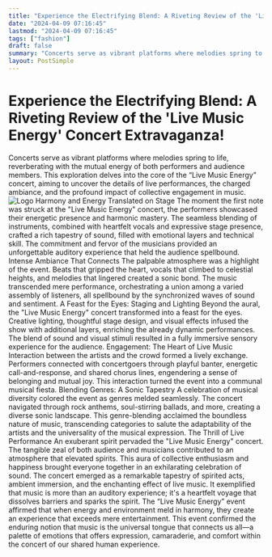 ```yaml
---
title: "Experience the Electrifying Blend: A Riveting Review of the 'Live Music Energy' Concert Extravaganza!"
date: "2024-04-09 07:16:45"
lastmod: "2024-04-09 07:16:45"
tags: ["fashion"]
draft: false
summary: "Concerts serve as vibrant platforms where melodies spring to life, reverberating with the mutual energy of both performers and audience members. This exploration delves into the core of the “Live Music Energy” concert, aiming to uncover the details of live performances, the charged ambiance, and the profound impact of collective engagement in music."
layout: PostSimple
---
```

# Experience the Electrifying Blend: A Riveting Review of the 'Live Music Energy' Concert Extravaganza!
Concerts serve as vibrant platforms where melodies spring to life, reverberating with the mutual energy of both performers and audience members. This exploration delves into the core of the “Live Music Energy” concert, aiming to uncover the details of live performances, the charged ambiance, and the profound impact of collective engagement in music.
<img alt="Logo" src="https://cdn.seniorsselection.com/src_image/4fd26aa477cee58adc24cc6396023897.webp"/>
Harmony and Energy Translated on Stage
The moment the first note was struck at the "Live Music Energy" concert, the performers showcased their energetic presence and harmonic mastery. The seamless blending of instruments, combined with heartfelt vocals and expressive stage presence, crafted a rich tapestry of sound, filled with emotional layers and technical skill. The commitment and fervor of the musicians provided an unforgettable auditory experience that held the audience spellbound.
Intense Ambiance That Connects
The palpable atmosphere was a highlight of the event. Beats that gripped the heart, vocals that climbed to celestial heights, and melodies that lingered created a sonic bond. The music transcended mere performance, orchestrating a union among a varied assembly of listeners, all spellbound by the synchronized waves of sound and sentiment.
A Feast for the Eyes: Staging and Lighting
Beyond the aural, the "Live Music Energy" concert transformed into a feast for the eyes. Creative lighting, thoughtful stage design, and visual effects infused the show with additional layers, enriching the already dynamic performances. The blend of sound and visual stimuli resulted in a fully immersive sensory experience for the audience.
Engagement: The Heart of Live Music
Interaction between the artists and the crowd formed a lively exchange. Performers connected with concertgoers through playful banter, energetic call-and-response, and shared chorus lines, engendering a sense of belonging and mutual joy. This interaction turned the event into a communal musical fiesta.
Blending Genres: A Sonic Tapestry
A celebration of musical diversity colored the event as genres melded seamlessly. The concert navigated through rock anthems, soul-stirring ballads, and more, creating a diverse sonic landscape. This genre-blending acclaimed the boundless nature of music, transcending categories to salute the adaptability of the artists and the universality of the musical expression.
The Thrill of Live Performance
An exuberant spirit pervaded the "Live Music Energy" concert. The tangible zeal of both audience and musicians contributed to an atmosphere that elevated spirits. This aura of collective enthusiasm and happiness brought everyone together in an exhilarating celebration of sound.
The concert emerged as a remarkable tapestry of spirited acts, ambient immersion, and the enchanting effect of live music. It exemplified that music is more than an auditory experience; it's a heartfelt voyage that dissolves barriers and sparks the spirit. The “Live Music Energy” event affirmed that when energy and environment meld in harmony, they create an experience that exceeds mere entertainment. This event confirmed the enduring notion that music is the universal tongue that connects us all—a palette of emotions that offers expression, camaraderie, and comfort within the concert of our shared human experience.
        